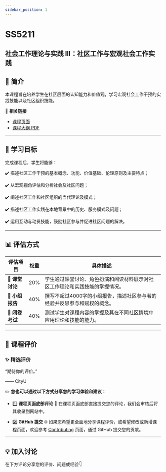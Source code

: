 ```yaml
---
sidebar_position: 1
---
```


# SS5211
## 社会工作理论与实践 III：社区工作与宏观社会工作实践

## **📘 简介**
本课程旨在培养学生在社区层面的认知能力和价值观，学习宏观社会工作干预的实践技能以及社区组织技能。

🔗 **相关链接**
- [课程页面](https://www.cityu.edu.hk/catalogue/pg/202425/course/SS5211.htm)
- [课程大纲 PDF](https://www.cityu.edu.hk/catalogue/pg/202425/course/SS5211.pdf)

---

## **🎯 学习目标**

完成课程后，学生将能够：

✔️ 描述社区工作干预的基本概念、功能、价值基础、伦理原则及主要特点；

✔️ 从宏观视角评估和分析社会及社区问题；

✔️ 阐述社区工作和社区组织的当代理论及模式；

✔️ 描述社区工作实践在本地背景中的历史、服务模式及问题；

✔️ 运用互动与动员技能，鼓励社区参与并促进社区问题的解决。

---

## **📊 评估方式**

| **评估项目**             | **权重** | **具体描述**                                                                                       |
|------------------------|---------|---------------------------------------------------------------------------------------------------|
| **💬 课堂讨论**          | 20%     | 学生通过课堂讨论、角色扮演和阅读材料展示对社区工作理论和实践技能的掌握情况。                                     |
| **📄 小组报告**          | 40%     | 撰写不超过4000字的小组报告，描述社区参与者的经验并反思参与和赋权的概念。                                               |
| **📝 闭卷考试**          | 40%     | 测试学生对课程内容的掌握及其在不同社区情境中应用理论和技能的能力。                                                 |

---

## **💬 课程评价**

### ✨ **精选评价**
<div className={commentStyles.commentBox}>
    <p className={commentStyles.commentText}>
        “期待你的评价。”
    </p>
    <p className={commentStyles.commentAuthor}>—— CityU</p>
</div>

✏️ **您也可以通过以下方式分享您的学习体验和建议：**

- 1️⃣ **课程页面底部评论**
💬 在课程页面底部直接提交您的评论，我们会审核后将其收录到网站中。

- 2️⃣ **GitHub 提交**
🌐 如果您希望更全面地分享课程评价，或希望修改或新增课程页面，欢迎参考 [Contributing](/contributing) 页面，通过 GitHub 提交您的贡献。

---

## **💡 加入讨论**

在下方评论分享您的评价、问题或经验👇
<Utterances />
